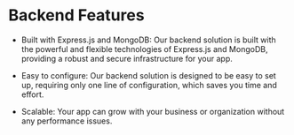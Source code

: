 # Backend Features

- Built with Express.js and MongoDB: Our backend solution is built with the powerful and flexible technologies of Express.js and MongoDB, providing a robust and secure infrastructure for your app.

- Easy to configure: Our backend solution is designed to be easy to set up, requiring only one line of configuration, which saves you time and effort.

- Scalable: Your app can grow with your business or organization without any performance issues.
